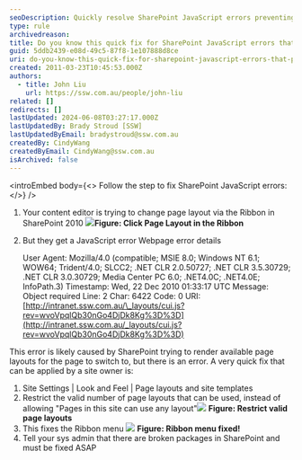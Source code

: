 ```yaml
---
seoDescription: Quickly resolve SharePoint JavaScript errors preventing page layout switching by restricting valid layouts and fixing broken packages.
type: rule
archivedreason:
title: Do you know this quick fix for SharePoint JavaScript errors that prevents you from switching page layout?
guid: 5ddb2439-e08d-49c5-87f8-1e107888d8ce
uri: do-you-know-this-quick-fix-for-sharepoint-javascript-errors-that-prevents-you-from-switching-page-layout
created: 2011-03-23T10:45:53.000Z
authors:
  - title: John Liu
    url: https://ssw.com.au/people/john-liu
related: []
redirects: []
lastUpdated: 2024-06-08T03:27:17.000Z
lastUpdatedBy: Brady Stroud [SSW]
lastUpdatedByEmail: bradystroud@ssw.com.au
createdBy: CindyWang
createdByEmail: CindyWang@ssw.com.au
isArchived: false
---
```


<introEmbed
  body={<>
Follow the step to fix SharePoint JavaScript errors:
  </>}
/>
1. Your content editor is trying to change page layout via the Ribbon in SharePoint 2010
   ![](/uploads/rules/do-you-know-this-quick-fix-for-sharepoint-javascript-errors-that-prevents-you-from-switching-page-layout/PagelayoutInRibbon.jpg)**Figure: Click Page Layout in the Ribbon**
2. But they get a JavaScript error
   Webpage error details

   User Agent: Mozilla/4.0 (compatible; MSIE 8.0; Windows NT 6.1; WOW64; Trident/4.0; SLCC2; .NET CLR 2.0.50727; .NET CLR 3.5.30729; .NET CLR 3.0.30729; Media Center PC 6.0; .NET4.0C; .NET4.0E; InfoPath.3)
   Timestamp: Wed, 22 Dec 2010 01:33:17 UTC
   Message: Object required
   Line: 2
   Char: 6422
   Code: 0
   URI:[http://intranet.ssw.com.au/\_layouts/cui.js?rev=wvoVpqlQb30nGo4DjDk8Kg%3D%3D](http://intranet.ssw.com.au/_layouts/cui.js?rev=wvoVpqlQb30nGo4DjDk8Kg%3D%3D)

This error is likely caused by SharePoint trying to render available page layouts for the page to switch to, but there is an error.
A very quick fix that can be applied by a site owner is:

1. Site Settings | Look and Feel | Page layouts and site templates
2. Restrict the valid number of page layouts that can be used, instead of allowing "Pages in this site can use any layout"![](/uploads/rules/do-you-know-this-quick-fix-for-sharepoint-javascript-errors-that-prevents-you-from-switching-page-layout/RestrictedPageLayout.jpg) **Figure: Restrict valid page layouts**
3. This fixes the Ribbon menu
   ![](/uploads/rules/do-you-know-this-quick-fix-for-sharepoint-javascript-errors-that-prevents-you-from-switching-page-layout/RibbonMenu01.jpg) **Figure: Ribbon menu fixed!**
4. Tell your sys admin that there are broken packages in SharePoint and must be fixed ASAP
